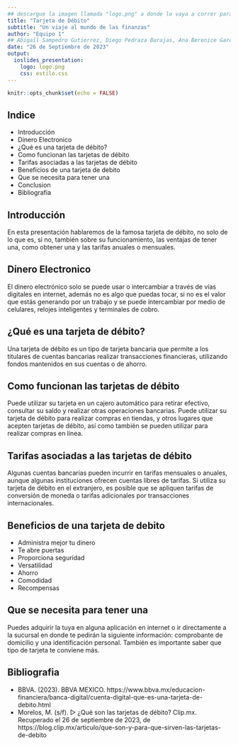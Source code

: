```yaml
---
## descargue la imagen llamada "logo.png" a donde lo vaya a correr para que funcione por favor
title: "Tarjeta de Débito"
subtitle: "Un viaje al mundo de las finanzas"
author: "Equipo 1"
## Abigail Sampedro Gutierrez, Diego Pedraza Barajas, Ana Berenice Garcia Hernandez Y Karen Brito Castillo
date: "26 de Septiembre de 2023"
output:
  ioslides_presentation:
    logo: logo.png
    css: estilo.css
---
```


```r
knitr::opts_chunk$set(echo = FALSE)
```

## Indice

-   Introducción
-   Dinero Electronico
-   ¿Qué es una tarjeta de débito?
-   Como funcionan las tarjetas de débito
-   Tarifas asociadas a las tarjetas de débito
-   Beneficios de una tarjeta de debito
-   Que se necesita para tener una
-   Conclusion
-   Bibliografia

## Introducción

En esta presentación hablaremos de la famosa tarjeta de débito, no solo de lo que es, si no, también sobre  su funcionamiento, las ventajas de tener una, como obtener una y las tarifas anuales o mensuales.

## Dinero Electronico

El dinero electrónico solo se puede usar o intercambiar a través de vías digitales en internet, además no es algo que puedas tocar, si no es el valor que estás generando por un trabajo y se puede intercambiar por medio de celulares, relojes inteligentes y terminales de cobro.

## ¿Qué es una tarjeta de débito?

Una tarjeta de débito es un tipo de tarjeta bancaria que permite a los titulares de cuentas bancarias realizar transacciones financieras, utilizando fondos mantenidos en sus cuentas o de ahorro.

## Como funcionan las tarjetas de débito

Puede utilizar su tarjeta en un cajero automático para retirar efectivo, consultar su saldo y realizar otras operaciones bancarias. Puede utilizar su tarjeta de débito para realizar compras en tiendas, y otros lugares que acepten tarjetas de débito, así como también se pueden utilizar para realizar compras en línea.

## Tarifas asociadas a las tarjetas de débito

Algunas cuentas bancarias pueden incurrir en tarifas mensuales o anuales, aunque algunas instituciones ofrecen cuentas libres de tarifas. Si utiliza su tarjeta de débito en el extranjero, es posible que se apliquen tarifas de conversión de moneda o tarifas adicionales por transacciones internacionales.

## Beneficios de una tarjeta de debito
-   Administra mejor tu dinero
-   Te abre puertas
-   Proporciona seguridad
-   Versatilidad
-   Ahorro
-   Comodidad
-   Recompensas

## Que se necesita para tener una

Puedes adquirir la tuya en alguna aplicación en internet o ir directamente a la sucursal en donde te pedirán la siguiente información: comprobante de domicilio y una identificación personal. También es importante saber que tipo de tarjeta te conviene más.

## Bibliografia

-   BBVA. (2023). BBVA MEXICO. https://www.bbva.mx/educacion-financiera/banca-digital/cuenta-digital-que-es-una-tarjeta-de-debito.html
-   Morelos, M. (s/f). ▷ ¿Qué son las tarjetas de débito? Clip.mx. Recuperado el 26 de septiembre de 2023, de https://blog.clip.mx/articulo/que-son-y-para-que-sirven-las-tarjetas-de-debito

